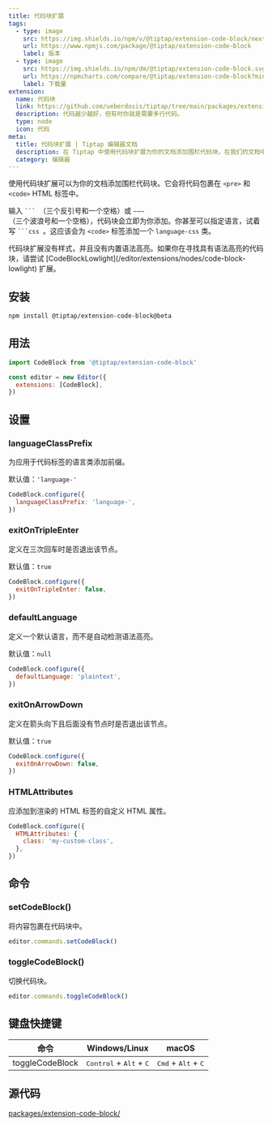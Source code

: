```yaml
---
title: 代码块扩展
tags:
  - type: image
    src: https://img.shields.io/npm/v/@tiptap/extension-code-block/next?label=版本
    url: https://www.npmjs.com/package/@tiptap/extension-code-block
    label: 版本
  - type: image
    src: https://img.shields.io/npm/dm/@tiptap/extension-code-block.svg
    url: https://npmcharts.com/compare/@tiptap/extension-code-block?minimal=true
    label: 下载量
extension:
  name: 代码块
  link: https://github.com/ueberdosis/tiptap/tree/main/packages/extension-code-block
  description: 代码越少越好，但有时你就是需要多行代码。
  type: node
  icon: 代码
meta:
  title: 代码块扩展 | Tiptap 编辑器文档
  description: 在 Tiptap 中使用代码块扩展为你的文档添加围栏代码块。在我们的文档中了解更多信息！
  category: 编辑器
---
```



使用代码块扩展可以为你的文档添加围栏代码块。它会将代码包裹在 `<pre>` 和 `<code>` HTML 标签中。

输入 <code>&grave;&grave;&grave; </code>（三个反引号和一个空格）或 <code>&Tilde;&Tilde;&Tilde; </code>（三个波浪号和一个空格），代码块会立即为你添加。你甚至可以指定语言，试着写 <code>&grave;&grave;&grave;css </code>。这应该会为 `<code>` 标签添加一个 `language-css` 类。

<Callout title="无语法高亮" variant="hint">
  代码块扩展没有样式，并且没有内置语法高亮。如果你在寻找具有语法高亮的代码块，请尝试
  [CodeBlockLowlight](/editor/extensions/nodes/code-block-lowlight) 扩展。
</Callout>

<CodeDemo path="/Nodes/CodeBlock" />

## 安装

```bash
npm install @tiptap/extension-code-block@beta
```

## 用法

```js
import CodeBlock from '@tiptap/extension-code-block'

const editor = new Editor({
  extensions: [CodeBlock],
})
```

## 设置

### languageClassPrefix

为应用于代码标签的语言类添加前缀。

默认值：`'language-'`

```js
CodeBlock.configure({
  languageClassPrefix: 'language-',
})
```

### exitOnTripleEnter

定义在三次回车时是否退出该节点。

默认值：`true`

```js
CodeBlock.configure({
  exitOnTripleEnter: false,
})
```

### defaultLanguage

定义一个默认语言，而不是自动检测语法高亮。

默认值：`null`

```js
CodeBlock.configure({
  defaultLanguage: 'plaintext',
})
```

### exitOnArrowDown

定义在箭头向下且后面没有节点时是否退出该节点。

默认值：`true`

```js
CodeBlock.configure({
  exitOnArrowDown: false,
})
```

### HTMLAttributes

应添加到渲染的 HTML 标签的自定义 HTML 属性。

```js
CodeBlock.configure({
  HTMLAttributes: {
    class: 'my-custom-class',
  },
})
```

## 命令

### setCodeBlock()

将内容包裹在代码块中。

```js
editor.commands.setCodeBlock()
```

### toggleCodeBlock()

切换代码块。

```js
editor.commands.toggleCodeBlock()
```

## 键盘快捷键

| 命令            | Windows/Linux                                      | macOS                                          |
| --------------- | -------------------------------------------------- | ---------------------------------------------- |
| toggleCodeBlock | <kbd>Control</kbd> + <kbd>Alt</kbd> + <kbd>C</kbd> | <kbd>Cmd</kbd> + <kbd>Alt</kbd> + <kbd>C</kbd> |

## 源代码

[packages/extension-code-block/](https://github.com/ueberdosis/tiptap/blob/main/packages/extension-code-block/)